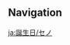 {{BirthdayIntro|Cyno}}
<!--
==Mails==
{{Mails by Category Table|Cyno Birthday Mails|noheader=1}}

==Birthday Artwork==
===Artwork===
{{Artwork by Category Table
|Character Birthday Artwork
|category = {{subst:SUBPAGENAME}} Birthday Artwork
|header = {{subst:SUBPAGENAME}}'s Birthday Artwork
}}

===Shorts===
{{Artwork by Category Table
|Character Shorts
|category = {{subst:SUBPAGENAME}} Birthday Artwork
|header = {{subst:SUBPAGENAME}}'s Birthday Shorts
}}

==Taking Pictures and Recounting Good Times==
{{Transclude|Taking Pictures and Recounting Good Times/Story/Cyno|Stories|main=1|top=1}}
-->
==Navigation==
{{Character Navbox|prelink=1|link type=Birthday}}

[[ja:誕生日/セノ]]
